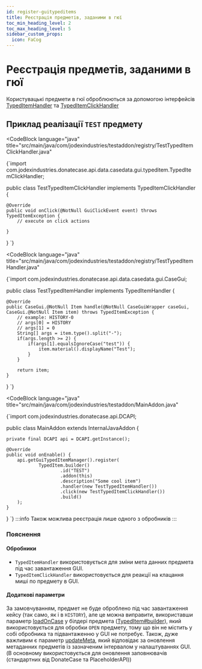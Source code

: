 ```yaml
---
id: register-guitypeditems
title: Реєстрація предметів, заданими в гюї
toc_min_heading_level: 2
toc_max_heading_level: 5
sidebar_custom_props:
  icon: FaCog
---
```



# Реєстрація предметів, заданими в гюї

Користувацькі предмети в гюї оброблюються за допомогою інтерфейсів [TypedItemHandler](https://repo.jodex.xyz/javadoc/releases/com/jodexindustries/donatecase/api/2.1.0.0/raw/com/jodexindustries/donatecase/api/data/casedata/gui/typeditem/TypedItemHandler.html)
та [TypedItemClickHandler](https://repo.jodex.xyz/javadoc/releases/com/jodexindustries/donatecase/api/2.1.0.0/raw/com/jodexindustries/donatecase/api/data/casedata/gui/typeditem/TypedItemClickHandler.html)

## Приклад реалізації `TEST` предмету

<CodeBlock
        language="java"
        title="src/main/java/com/jodexindustries/testaddon/registry/TestTypedItemClickHandler.java"
>
{`import com.jodexindustries.donatecase.api.data.casedata.gui.typeditem.TypedItemClickHandler;

public class TestTypedItemClickHandler implements TypedItemClickHandler {

    @Override
    public void onClick(@NotNull GuiClickEvent event) throws TypedItemException {
        // execute on click actions

    }
}
`}
</CodeBlock>

<CodeBlock
        language="java"
        title="src/main/java/com/jodexindustries/testaddon/registry/TestTypedItemHandler.java"
>
{`import com.jodexindustries.donatecase.api.data.casedata.gui.CaseGui;

public class TestTypedItemHandler implements TypedItemHandler {

    @Override
    public CaseGui.@NotNull Item handle(@NotNull CaseGuiWrapper caseGui, CaseGui.@NotNull Item item) throws TypedItemException {
        // example: HISTORY-0
        // args[0] = HISTORY
        // args[1] = 0
        String[] args = item.type().split("-");
        if(args.length >= 2) {
            if(args[1].equalsIgnoreCase("test")) {
                item.material().displayName("Test");
            }
        }

        return item;
    }
}
`}
</CodeBlock>


<CodeBlock
        language="java"
        title="src/main/java/com/jodexindustries/testaddon/MainAddon.java"
>
{`import com.jodexindustries.donatecase.api.DCAPI;

public class MainAddon extends InternalJavaAddon {

    private final DCAPI api = DCAPI.getInstance();

    @Override
    public void onEnable() {
        api.getGuiTypedItemManager().register(
                TypedItem.builder()
                        .id("TEST")
                        .addon(this)
                        .description("Some cool item")
                        .handler(new TestTypedItemHandler())
                        .click(new TestTypedItemClickHandler())
                        .build()
        );
    }

}
`}
</CodeBlock>
:::info
Також можлива реєстрація лише одного з обробників
:::


### Пояснення
#### Обробники
- `TypedItemHandler` використовується для зміни мета данних предмета під час завантаження GUI.
- `TypedItemClickHandler` використовується для реакції на клацання миші по предмету в GUI.

#### Додаткові параметри
За замовчуванням, предмет не буде оброблено під час завантаження кейсу (так само, як і в `HISTORY`), 
але це можна виправити, використавши параметр
[loadOnCase](https://repo.jodex.xyz/javadoc/releases/com/jodexindustries/donatecase/api/2.1.0.0/raw/com/jodexindustries/donatecase/api/data/casedata/gui/typeditem/TypedItem.TypedItemBuilder.html#loadOnCase(boolean))
у білдері предмета ([TypedItem#builder](https://repo.jodex.xyz/javadoc/releases/com/jodexindustries/donatecase/api/2.1.0.0/raw/com/jodexindustries/donatecase/api/data/casedata/gui/typeditem/TypedItem.html#builder())),
який використовується для обробки `OPEN` предмету, тому що він не містить у собі обробника та підвантаженню у GUI не потребує.
Також, дуже важливим є параметр
[updateMeta](https://repo.jodex.xyz/javadoc/releases/com/jodexindustries/donatecase/api/2.1.0.0/raw/com/jodexindustries/donatecase/api/data/casedata/gui/typeditem/TypedItem.TypedItemBuilder.html#updateMeta(boolean)), 
який відповідає за оновлення метаданних предметів із зазначеним інтервалом у налаштуваннях GUI. (В основному використовується для оновлення заповнювачів (стандартних від DonateCase та PlaceholderAPI))

